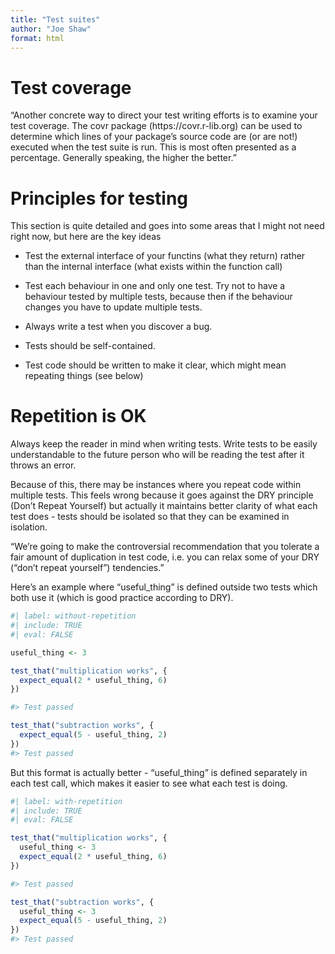 ```yaml
---
title: "Test suites"
author: "Joe Shaw"
format: html
---
```


# Test coverage

"Another concrete way to direct your test writing efforts is to examine your test coverage. The covr package (https://covr.r-lib.org) can be used to determine which lines of your package’s source code are (or are not!) executed when the test suite is run. This is most often presented as a percentage. Generally speaking, the higher the better."

# Principles for testing

This section is quite detailed and goes into some areas that I might not need right now, but here are the key ideas

- Test the external interface of your functins (what they return) rather than the internal interface (what exists within the function call)

- Test each behaviour in one and only one test. Try not to have a behaviour tested by multiple tests, because then if the behaviour changes you have to update multiple tests.

- Always write a test when you discover a bug.

- Tests should be self-contained.

- Test code should be written to make it clear, which might mean repeating things (see below)

# Repetition is OK

Always keep the reader in mind when writing tests. Write tests to be easily understandable to the future person who will be reading the test after it throws an error.

Because of this, there may be instances where you repeat code within multiple tests. This feels wrong because it goes against the DRY principle (Don't Repeat Yourself) but actually it maintains better clarity of what each test does - tests should be isolated so that they can be examined in isolation.

"We’re going to make the controversial recommendation that you tolerate a fair amount of duplication in test code, i.e. you can relax some of your DRY (“don’t repeat yourself”) tendencies."

Here's an example where "useful_thing" is defined outside two tests which both use it (which is good practice according to DRY).

```r
#| label: without-repetition
#| include: TRUE
#| eval: FALSE

useful_thing <- 3

test_that("multiplication works", {
  expect_equal(2 * useful_thing, 6)
})

#> Test passed

test_that("subtraction works", {
  expect_equal(5 - useful_thing, 2)
})
#> Test passed

```

But this format is actually better - "useful_thing" is defined separately in each test call, which makes it easier to see what each test is doing.

```r
#| label: with-repetition
#| include: TRUE
#| eval: FALSE

test_that("multiplication works", {
  useful_thing <- 3
  expect_equal(2 * useful_thing, 6)
})

#> Test passed

test_that("subtraction works", {
  useful_thing <- 3
  expect_equal(5 - useful_thing, 2)
})
#> Test passed

```
